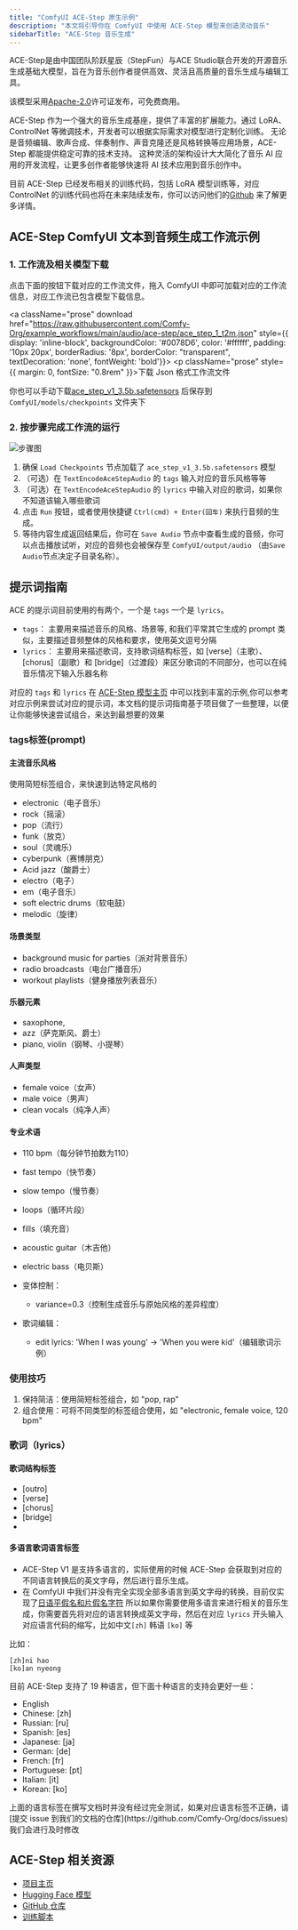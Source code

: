 ```yaml
---
title: "ComfyUI ACE-Step 原生示例"
description: "本文将引导你在 ComfyUI 中使用 ACE-Step 模型来创造灵动音乐"
sidebarTitle: "ACE-Step 音乐生成"
---
```


ACE-Step是由中国团队阶跃星辰（StepFun）与ACE Studio联合开发的​​开源音乐生成基础大模型​​，旨在为音乐创作者提供高效、灵活且高质量的音乐生成与编辑工具。

该模型采用[Apache-2.0](https://github.com/ace-step/ACE-Step?tab=readme-ov-file#-license)许可证发布，可免费商用。

ACE-Step 作为一个强大的音乐生成基座，提供了丰富的扩展能力。通过 LoRA、ControlNet 等微调技术，开发者可以根据实际需求对模型进行定制化训练。
无论是音频编辑、歌声合成、伴奏制作、声音克隆还是风格转换等应用场景，ACE-Step 都能提供稳定可靠的技术支持。
这种灵活的架构设计大大简化了音乐 AI 应用的开发流程，让更多创作者能够快速将 AI 技术应用到音乐创作中。

目前 ACE-Step 已经发布相关的训练代码，包括 LoRA 模型训练等，对应 ControlNet 的训练代码也将在未来陆续发布，你可以访问他们的[Github](https://github.com/ace-step/ACE-Step?tab=readme-ov-file#-roadmap) 来了解更多详情。

##  ACE-Step ComfyUI 文本到音频生成工作流示例

### 1. 工作流及相关模型下载

点击下面的按钮下载对应的工作流文件，拖入 ComfyUI 中即可加载对应的工作流信息，对应工作流已包含模型下载信息。

<a className="prose"  download href="https://raw.githubusercontent.com/Comfy-Org/example_workflows/main/audio/ace-step/ace_step_1_t2m.json" style={{ display: 'inline-block', backgroundColor: '#0078D6', color: '#ffffff', padding: '10px 20px', borderRadius: '8px', borderColor: "transparent", textDecoration: 'none', fontWeight: 'bold'}}>
    <p className="prose" style={{ margin: 0, fontSize: "0.8rem" }}>下载 Json 格式工作流文件</p>
</a>

你也可以手动下载[ace_step_v1_3.5b.safetensors](https://huggingface.co/Comfy-Org/ACE-Step_ComfyUI_repackaged/blob/main/all_in_one/ace_step_v1_3.5b.safetensors) 后保存到 `ComfyUI/models/checkpoints` 文件夹下

### 2. 按步骤完成工作流的运行

![步骤图](/images/tutorial/audio/ace_step/ace_step_1_t2a_step_guide.jpg)
1. 确保 `Load Checkpoints` 节点加载了 `ace_step_v1_3.5b.safetensors` 模型
2. （可选）在 `TextEncodeAceStepAudio` 的 `tags` 输入对应的音乐风格等等
3. （可选）在 `TextEncodeAceStepAudio` 的 `lyrics` 中输入对应的歌词，如果你不知道该输入哪些歌词
4. 点击 `Run` 按钮，或者使用快捷键 `Ctrl(cmd) + Enter(回车)` 来执行音频的生成。
5. 等待内容生成返回结果后，你可在 `Save Audio` 节点中查看生成的音频，你可以点击播放试听，对应的音频也会被保存至 `ComfyUI/output/audio` （由`Save Audio`节点决定子目录名称）。


## 提示词指南

ACE 的提示词目前使用的有两个，一个是 `tags` 一个是 `lyrics`。

- `tags`： 主要用来描述音乐的风格、场景等, 和我们平常其它生成的 prompt 类似，主要描述音频整体的风格和要求，使用英文逗号分隔
- `lyrics`： 主要用来描述歌词，支持歌词结构标签，如 [verse]（主歌）、[chorus]（副歌）和 [bridge]（过渡段）来区分歌词的不同部分，也可以在纯音乐情况下输入乐器名称

对应的 `tags` 和 `lyrics` 在 [ACE-Step 模型主页](https://ace-step.github.io/) 中可以找到丰富的示例,你可以参考对应示例来尝试对应的提示词，本文档的提示词指南基于项目做了一些整理，以便让你能够快速尝试组合，来达到最想要的效果

### tags标签(prompt)

#### 主流音乐风格

使用简短标签组合，来快速到达特定风格的

- electronic（电子音乐）
- rock（摇滚）
- pop（流行）
- funk（放克）
- soul（灵魂乐）
- cyberpunk（赛博朋克）
- Acid jazz（酸爵士）
- electro（电子）
- em（电子音乐）
- soft electric drums（软电鼓）
- melodic（旋律）


#### 场景类型

- background music for parties（派对背景音乐）
- radio broadcasts（电台广播音乐）
- workout playlists（健身播放列表音乐）

#### 乐器元素

- saxophone, 
- azz（萨克斯风、爵士）
- piano, violin（钢琴、小提琴）

#### 人声类型
- female voice（女声）
- male voice（男声）
- clean vocals（纯净人声）

#### 专业术语
  - 110 bpm（每分钟节拍数为110）
  - fast tempo（快节奏）
  - slow tempo（慢节奏）

- loops（循环片段）
- fills（填充音）
- acoustic guitar（木吉他）
- electric bass（电贝斯）

- 变体控制：
  - variance=0.3（控制生成音乐与原始风格的差异程度）

- 歌词编辑：
  - edit lyrics: 'When I was young' -> 'When you were kid'（编辑歌词示例）

### 使用技巧

1. 保持简洁：使用简短标签组合，如 "pop, rap"
2. 组合使用：可将不同类型的标签组合使用，如 "electronic, female voice, 120 bpm"

### 歌词（lyrics）

#### 歌词结构标签
- [outro]
- [verse]
- [chorus]
- [bridge]
-


#### 多语言歌词语言标签


- ACE-Step V1 是支持多语言的，实际使用的时候 ACE-Step 会获取到对应的不同语言转换后的英文字母，然后进行音乐生成。
- 在 ComfyUI 中我们并没有完全实现全部多语言到英文字母的转换，目前仅实现了[日语平假名和片假名字符](https://github.com/comfyanonymous/ComfyUI/commit/5d3cc85e13833aeb6ef9242cdae243083e30c6fc) 
所以如果你需要使用多语言来进行相关的音乐生成，你需要首先将对应的语言转换成英文字母，然后在对应 `lyrics` 开头输入对应语言代码的缩写，比如中文`[zh]`  韩语 `[ko]` 等

比如：

```
[zh]ni hao
[ko]an nyeong
```


目前 ACE-Step 支持了 19 种语言，但下面十种语言的支持会更好一些：
- English
- Chinese: [zh]
- Russian: [ru]
- Spanish: [es]
- Japanese: [ja]
- German: [de]
- French: [fr]
- Portuguese: [pt]
- Italian: [it]
- Korean: [ko]

<Note>
上面的语言标签在撰写文档时并没有经过完全测试，如果对应语言标签不正确，请[提交 issue 到我们的文档的仓库](https://github.com/Comfy-Org/docs/issues) 我们会进行及时修改
</Note>

##  ACE-Step 相关资源

- [项目主页](https://ace-step.github.io/)
- [Hugging Face 模型](https://huggingface.co/ACE-Step/ACE-Step-v1-3.5B)
- [GitHub 仓库](https://github.com/ace-step/ACE-Step)
- [训练脚本](https://github.com/ace-step/ACE-Step?tab=readme-ov-file#-train)